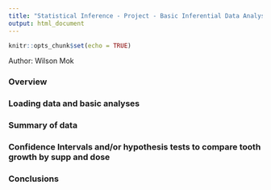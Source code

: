 ```yaml
---
title: "Statistical Inference - Project - Basic Inferential Data Analysis"
output: html_document
---
```


```r
knitr::opts_chunk$set(echo = TRUE)
```

Author: Wilson Mok  

### Overview

### Loading data and basic analyses

### Summary of data

### Confidence Intervals and/or hypothesis tests to compare tooth growth by supp and dose

### Conclusions